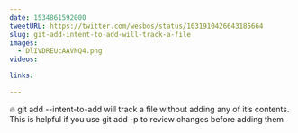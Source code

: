 ```yaml
---
date: 1534861592000
tweetURL: https://twitter.com/wesbos/status/1031910426643185664
slug: git-add-intent-to-add-will-track-a-file
images:
  - DlIVDREUcAAVNQ4.png
videos:

links:

---
```

🔥 git add --intent-to-add will track a file without adding any of it’s contents. This is helpful if you use git add -p to review changes before adding them
